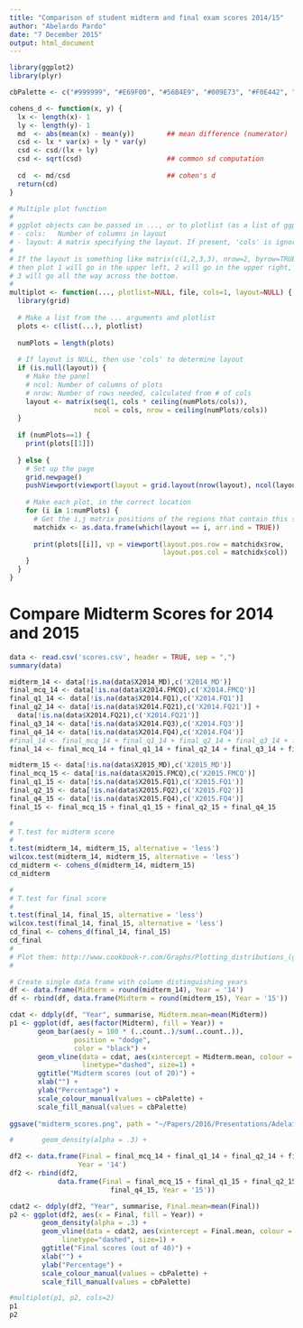 ```yaml
---
title: "Comparison of student midterm and final exam scores 2014/15"
author: "Abelardo Pardo"
date: "7 December 2015"
output: html_document
---
```

  
```r
library(ggplot2)
library(plyr)

cbPalette <- c("#999999", "#E69F00", "#56B4E9", "#009E73", "#F0E442", "#0072B2", "#D55E00", "#CC79A7")

cohens_d <- function(x, y) {
  lx <- length(x)- 1
  ly <- length(y)- 1
  md  <- abs(mean(x) - mean(y))        ## mean difference (numerator)
  csd <- lx * var(x) + ly * var(y)
  csd <- csd/(lx + ly)
  csd <- sqrt(csd)                     ## common sd computation
  
  cd  <- md/csd                        ## cohen's d
  return(cd)
}

# Multiple plot function
#
# ggplot objects can be passed in ..., or to plotlist (as a list of ggplot objects)
# - cols:   Number of columns in layout
# - layout: A matrix specifying the layout. If present, 'cols' is ignored.
#
# If the layout is something like matrix(c(1,2,3,3), nrow=2, byrow=TRUE),
# then plot 1 will go in the upper left, 2 will go in the upper right, and
# 3 will go all the way across the bottom.
#
multiplot <- function(..., plotlist=NULL, file, cols=1, layout=NULL) {
  library(grid)
  
  # Make a list from the ... arguments and plotlist
  plots <- c(list(...), plotlist)
  
  numPlots = length(plots)
  
  # If layout is NULL, then use 'cols' to determine layout
  if (is.null(layout)) {
    # Make the panel
    # ncol: Number of columns of plots
    # nrow: Number of rows needed, calculated from # of cols
    layout <- matrix(seq(1, cols * ceiling(numPlots/cols)),
                     ncol = cols, nrow = ceiling(numPlots/cols))
  }
  
  if (numPlots==1) {
    print(plots[[1]])
    
  } else {
    # Set up the page
    grid.newpage()
    pushViewport(viewport(layout = grid.layout(nrow(layout), ncol(layout))))
    
    # Make each plot, in the correct location
    for (i in 1:numPlots) {
      # Get the i,j matrix positions of the regions that contain this subplot
      matchidx <- as.data.frame(which(layout == i, arr.ind = TRUE))
      
      print(plots[[i]], vp = viewport(layout.pos.row = matchidx$row,
                                      layout.pos.col = matchidx$col))
    }
  }
}
```

Compare Midterm Scores for 2014 and 2015
=========================================

```r
data <- read.csv('scores.csv', header = TRUE, sep = ",")
summary(data)

midterm_14 <- data[!is.na(data$X2014_MD),c('X2014_MD')]
final_mcq_14 <- data[!is.na(data$X2014.FMCQ),c('X2014.FMCQ')]
final_q1_14 <- data[!is.na(data$X2014.FQ1),c('X2014.FQ1')]
final_q2_14 <- data[!is.na(data$X2014.FQ21),c('X2014.FQ21')] +
  data[!is.na(data$X2014.FQ21),c('X2014.FQ21')]
final_q3_14 <- data[!is.na(data$X2014.FQ3),c('X2014.FQ3')]
final_q4_14 <- data[!is.na(data$X2014.FQ4),c('X2014.FQ4')]
#final_14 <- final_mcq_14 + final_q1_14 + final_q2_14 + final_q3_14 + final_q4_14
final_14 <- final_mcq_14 + final_q1_14 + final_q2_14 + final_q3_14 + final_q4_14

midterm_15 <- data[!is.na(data$X2015_MD),c('X2015_MD')]
final_mcq_15 <- data[!is.na(data$X2015.FMCQ),c('X2015.FMCQ')]
final_q1_15 <- data[!is.na(data$X2015.FQ1),c('X2015.FQ1')]
final_q2_15 <- data[!is.na(data$X2015.FQ2),c('X2015.FQ2')]
final_q4_15 <- data[!is.na(data$X2015.FQ4),c('X2015.FQ4')]
final_15 <- final_mcq_15 + final_q1_15 + final_q2_15 + final_q4_15

```

```r
#
# T.test for midterm score
# 
t.test(midterm_14, midterm_15, alternative = 'less')
wilcox.test(midterm_14, midterm_15, alternative = 'less')
cd_midterm <- cohens_d(midterm_14, midterm_15)
cd_midterm

#
# T.test for final score
# 
t.test(final_14, final_15, alternative = 'less')
wilcox.test(final_14, final_15, alternative = 'less')
cd_final <- cohens_d(final_14, final_15)
cd_final
#
# Plot them: http://www.cookbook-r.com/Graphs/Plotting_distributions_(ggplot2)/
#

# Create single data frame with column distinguishing years
df <- data.frame(Midterm = round(midterm_14), Year = '14')
df <- rbind(df, data.frame(Midterm = round(midterm_15), Year = '15'))

cdat <- ddply(df, "Year", summarise, Midterm.mean=mean(Midterm))
p1 <- ggplot(df, aes(factor(Midterm), fill = Year)) + 
       geom_bar(aes(y = 100 * (..count..)/sum(..count..)), 
                position = "dodge",
                color = "black") +
       geom_vline(data = cdat, aes(xintercept = Midterm.mean, colour = Year),
                  linetype="dashed", size=1) +
       ggtitle("Midterm scores (out of 20)") +
       xlab("") +
       ylab("Percentage") +
       scale_colour_manual(values = cbPalette) +
       scale_fill_manual(values = cbPalette)
  
ggsave("midterm_scores.png", path = "~/Papers/2016/Presentations/Adelaide_DLW/")

#       geom_density(alpha = .3) +

df2 <- data.frame(Final = final_mcq_14 + final_q1_14 + final_q2_14 + final_q4_14,
                 Year = '14')
df2 <- rbind(df2,
            data.frame(Final = final_mcq_15 + final_q1_15 + final_q2_15 + 
                         final_q4_15, Year = '15'))

cdat2 <- ddply(df2, "Year", summarise, Final.mean=mean(Final))
p2 <- ggplot(df2, aes(x = Final, fill = Year)) + 
        geom_density(alpha = .3) +
        geom_vline(data = cdat2, aes(xintercept = Final.mean, colour = Year),
             linetype="dashed", size=1) +
        ggtitle("Final scores (out of 40)") +
        xlab("") +
        ylab("Percentage") +
        scale_colour_manual(values = cbPalette) +
        scale_fill_manual(values = cbPalette)

#multiplot(p1, p2, cols=2)
p1
p2
```
